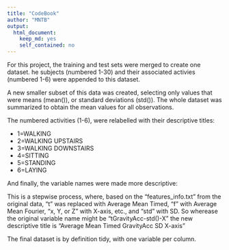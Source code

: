 ```yaml
---
title: "CodeBook"
author: "MNTB"
output:
  html_document:
    keep_md: yes
    self_contained: no
---
```


For this project, the training and test sets were merged to create one dataset. he subjects (numbered 1-30) and their associated activies (numbered 1-6) were appended to this dataset.

 A new smaller subset of this data was created, selecting only values that were means (mean()), or standard deviations (std()).  The whole dataset was summarized to obtain the mean values for all observations.
 
The numbered activities (1-6), were relabelled with their descriptive titles:

+ 1=WALKING
+ 2=WALKING UPSTAIRS
+ 3=WALKING DOWNSTAIRS
+ 4=SITTING
+ 5=STANDING
+ 6=LAYING

And finally, the variable names were made more descriptive:

This is a stepwise process, where, based on the "features_info.txt" from the original data, "t" was replaced with Average Mean Timed, "f" with Average Mean Fourier, "x, Y, or Z" with X-axis, etc., and "std" with SD.  So wherease the original variable name might be "tGravityAcc-std()-X" the new descriptive title is "Average Mean Timed GravityAcc SD X-axis"

The final dataset is by definition tidy, with one variable per column.

